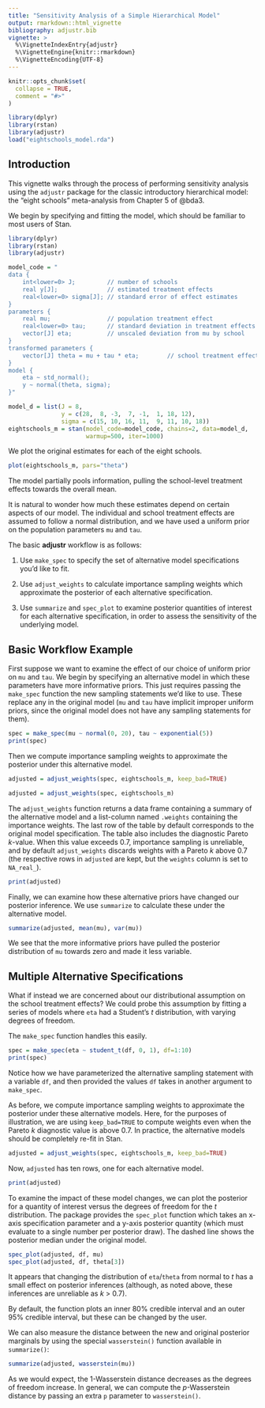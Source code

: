 ```yaml
---
title: "Sensitivity Analysis of a Simple Hierarchical Model"
output: rmarkdown::html_vignette
bibliography: adjustr.bib
vignette: >
  %\VignetteIndexEntry{adjustr}
  %\VignetteEngine{knitr::rmarkdown}
  %\VignetteEncoding{UTF-8}
---
```


```r
knitr::opts_chunk$set(
  collapse = TRUE,
  comment = "#>"
)

library(dplyr)
library(rstan)
library(adjustr)
load("eightschools_model.rda")
```

## Introduction

This vignette walks through the process of performing sensitivity
analysis using the `adjustr` package for the classic introductory
hierarchical model: the "eight schools" meta-analysis from Chapter 5
of @bda3.

We begin by specifying and fitting the model, which should be familiar
to most users of Stan. 
```r
library(dplyr)
library(rstan)
library(adjustr)

model_code = "
data {
    int<lower=0> J;         // number of schools
    real y[J];              // estimated treatment effects
    real<lower=0> sigma[J]; // standard error of effect estimates
}
parameters {
    real mu;                // population treatment effect
    real<lower=0> tau;      // standard deviation in treatment effects
    vector[J] eta;          // unscaled deviation from mu by school
}
transformed parameters {
    vector[J] theta = mu + tau * eta;        // school treatment effects
}
model {
    eta ~ std_normal();
    y ~ normal(theta, sigma);
}"

model_d = list(J = 8,
               y = c(28,  8, -3,  7, -1,  1, 18, 12),
               sigma = c(15, 10, 16, 11,  9, 11, 10, 18))
eightschools_m = stan(model_code=model_code, chains=2, data=model_d,
                      warmup=500, iter=1000)
```

We plot the original estimates for each of the eight schools.
```r
plot(eightschools_m, pars="theta")
```

The model partially pools information, pulling the school-level treatment effects
towards the overall mean.

It is natural to wonder how much these estimates depend on certain aspects of
our model.  The individual and school treatment effects are assumed to follow a
normal distribution, and we have used a uniform prior on the population
parameters `mu` and `tau`.

The basic __adjustr__ workflow is as follows:

1. Use `make_spec` to specify the set of alternative model specifications you'd
like to fit.

2. Use `adjust_weights` to calculate importance sampling weights which
approximate the posterior of each alternative specification.

3. Use `summarize` and `spec_plot` to examine posterior quantities of interest
for each alternative specification, in order to assess the sensitivity of the
underlying model.

## Basic Workflow Example

First suppose we want to examine the effect of our choice of uniform prior
on `mu` and `tau`.  We begin by specifying an alternative model in which
these parameters have more informative priors. This just requires
passing the `make_spec` function the new sampling statements we'd like to 
use. These replace any in the original model (`mu` and `tau` have implicit
improper uniform priors, since the original model does not have any sampling
statements for them).
```r
spec = make_spec(mu ~ normal(0, 20), tau ~ exponential(5))
print(spec)
```

Then we compute importance sampling weights to approximate the posterior under
this alternative model.
```r
adjusted = adjust_weights(spec, eightschools_m, keep_bad=TRUE)
```
```r
adjusted = adjust_weights(spec, eightschools_m)
```

The `adjust_weights` function returns a data frame
containing a summary of the alternative model and a list-column named `.weights`
containing the importance weights. The last row of the table by default 
corresponds to the original model specification. The table also includes the
diagnostic Pareto *k*-value. When this value exceeds 0.7, importance sampling is
unreliable, and by default `adjust_weights` discards weights with a Pareto *k*
above 0.7 (the respective rows in `adjusted` are kept, but the `weights` column 
is set to `NA_real_`).
```r
print(adjusted)
```

Finally, we can examine how these alternative priors have changed our posterior
inference. We use `summarize` to calculate these under the alternative model.
```r
summarize(adjusted, mean(mu), var(mu))
```
We see that the more informative priors have pulled the posterior distribution
of `mu` towards zero and made it less variable.

## Multiple Alternative Specifications
What if instead we are concerned about our distributional assumption on the
school treatment effects? We could probe this assumption by fitting a series of
models where `eta` had a Student's *t* distribution, with varying degrees of
freedom. 

The `make_spec` function handles this easily.
```r
spec = make_spec(eta ~ student_t(df, 0, 1), df=1:10)
print(spec)
```
Notice how we have parameterized the alternative sampling statement with 
a variable `df`, and then provided the values `df` takes in another argument
to `make_spec`.

As before, we compute importance sampling weights to approximate the posterior
under these alternative models. Here, for the purposes of illustration,
we are using `keep_bad=TRUE` to compute weights even when the Pareto _k_ diagnostic
value is above 0.7. In practice, the alternative models should be completely
re-fit in Stan.
```r
adjusted = adjust_weights(spec, eightschools_m, keep_bad=TRUE)
```
Now, `adjusted` has ten rows, one for each alternative model.
```r
print(adjusted)
```

To examine the impact of these model changes, we can plot the posterior for 
a quantity of interest versus the degrees of freedom for the *t* distribution.
The package provides the `spec_plot` function which takes an x-axis specification
parameter and a y-axis posterior quantity (which must evaluate to a single
number per posterior draw). The dashed line shows the posterior median 
under the original model.
```r
spec_plot(adjusted, df, mu)
spec_plot(adjusted, df, theta[3])
```

It appears that changing the distribution of `eta`/`theta` from normal to
*t* has a small effect on posterior inferences (although, as noted above,
these inferences are unreliable as _k_ > 0.7).

By default, the function plots an inner 80\% credible interval and an outer
95\% credible interval, but these can be changed by the user.

We can also measure the distance between the new and original posterior
marginals by using the special `wasserstein()` function available in 
`summarize()`:
```r
summarize(adjusted, wasserstein(mu))
```
As we would expect, the 1-Wasserstein distance decreases as the degrees of
freedom increase. In general, we can compute the _p_-Wasserstein distance
by passing an extra `p` parameter to `wasserstein()`.


###
